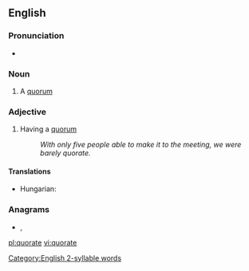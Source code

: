 ==English==

===Pronunciation===
* {{a|UK}} {{IPA|/ˈkwɔː(ɹ).ət/|lang=en}}

{{rfap|lang=en}}

[[Category:English 2-syllable words]]

===Noun===
{{en-noun}}

# A [[quorum]]

===Adjective===
{{en-adj|-}}

# Having a [[quorum]]
#: ''With only five people able to make it to the meeting, we were barely quorate.''

====Translations====
{{trans-top|having a quorum}}
* Hungarian: {{t+|hu|határozatképes}}
{{trans-mid}}
{{trans-bottom}}

===Anagrams===
* {{l|en|equator}}, {{l|en|Equator}}

[[pl:quorate]]
[[vi:quorate]]